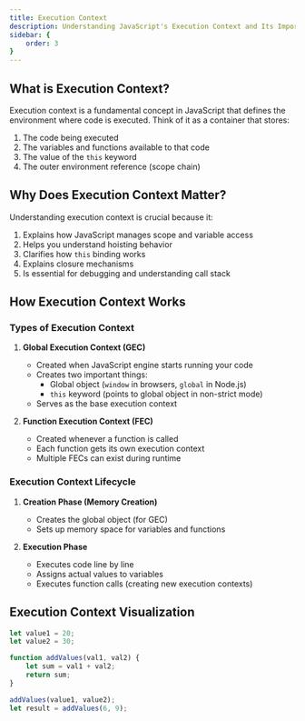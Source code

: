 ```yaml
---
title: Execution Context
description: Understanding JavaScript's Execution Context and Its Importance
sidebar: {
    order: 3
}
---
```


## What is Execution Context?

Execution context is a fundamental concept in JavaScript that defines the environment where code is executed. Think of it as a container that stores:

1. The code being executed
2. The variables and functions available to that code
3. The value of the `this` keyword
4. The outer environment reference (scope chain)

## Why Does Execution Context Matter?

Understanding execution context is crucial because it:

1. Explains how JavaScript manages scope and variable access
2. Helps you understand hoisting behavior
3. Clarifies how `this` binding works
4. Explains closure mechanisms
5. Is essential for debugging and understanding call stack

## How Execution Context Works

### Types of Execution Context

1. **Global Execution Context (GEC)**
   - Created when JavaScript engine starts running your code
   - Creates two important things:
     - Global object (`window` in browsers, `global` in Node.js)
     - `this` keyword (points to global object in non-strict mode)
   - Serves as the base execution context

2. **Function Execution Context (FEC)**
   - Created whenever a function is called
   - Each function gets its own execution context
   - Multiple FECs can exist during runtime

### Execution Context Lifecycle

1. **Creation Phase (Memory Creation)**
   - Creates the global object (for GEC)
   - Sets up memory space for variables and functions

2. **Execution Phase**
   - Executes code line by line
   - Assigns actual values to variables
   - Executes function calls (creating new execution contexts)

## Execution Context Visualization

```javascript
let value1 = 20;
let value2 = 30;

function addValues(val1, val2) {
    let sum = val1 + val2;
    return sum;
}

addValues(value1, value2);
let result = addValues(6, 9);
```
